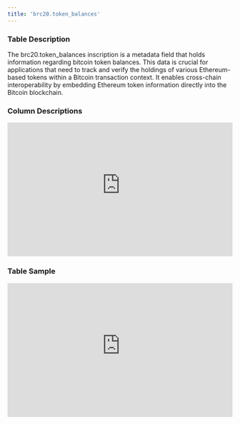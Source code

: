 ```yaml
---
title: 'brc20.token_balances'
---
```


### Table Description
The brc20.token_balances inscription is a metadata field that holds information regarding bitcoin token balances. This data is crucial for applications that need to track and verify the holdings of various Ethereum-based tokens within a Bitcoin transaction context. It enables cross-chain interoperability by embedding Ethereum token information directly into the Bitcoin blockchain.
### Column Descriptions

<div>
    <iframe
        src="https://doc-embed-app.chainbasehq.com/columns/brc20.token_balances"
        width="100%"
        height="300px"
        frameBorder="0"
        scrolling="no"
    ></iframe>
</div>

### Table Sample

<div>
    <iframe
        src="https://doc-embed-app.chainbasehq.com/data/brc20.token_balances"
        width="100%"
        height="300px"
        frameBorder="0"
        scrolling="no"
    ></iframe>
</div>

